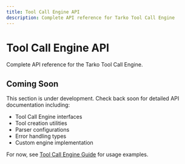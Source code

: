```yaml
---
title: Tool Call Engine API
description: Complete API reference for Tarko Tool Call Engine
---
```


# Tool Call Engine API

Complete API reference for the Tarko Tool Call Engine.

## Coming Soon

This section is under development. Check back soon for detailed API documentation including:

- Tool Call Engine interfaces
- Tool creation utilities
- Parser configurations
- Error handling types
- Custom engine implementation

For now, see [Tool Call Engine Guide](/guide/basic/tool-call-engine) for usage examples.
